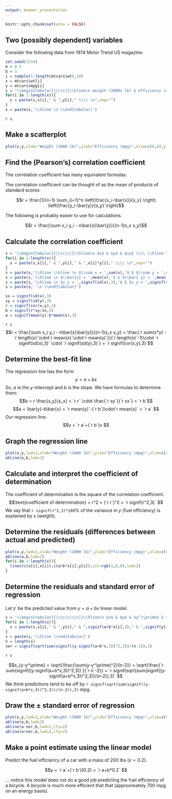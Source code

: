 ```yaml
---
output: beamer_presentation
---
```


```r
knitr::opts_chunk$set(echo = FALSE)
```

## Two (possibly dependent) variables

Consider the following data from 1974 Motor Trend US magazine:

```r
set.seed(1234)
m = 0.5
b = 3
i = sample(1:length(mtcars$wt),10)
x = mtcars$wt[i]
y = mtcars$mpg[i]
s = '\\begin{tabular}{|c|c|}\\hline\n weight (1000s lb) & efficiency (mpg) \\\\ \\hline \n'
for(i in 1:length(x)){
  s = paste(s,x[i]," & ",y[i]," \\\\ \n",sep="")
}
s = paste(s,'\\hline \n \\end{tabular}')
```

`r s`

## Make a scatterplot

```r
plot(x,y,xlab="Weight (1000 lb)",ylab="Efficiency (mpg)",xlim=c(0,6),ylim=c(0,40))
```

## Find the (Pearson's) correlation coefficient

The correlation coefficient has many equivalent formulas.

The correlation coefficient can be thought of as the mean of products of standard scores.

$$r = \frac{1}{n-1} \sum_{i=1}^n \left(\frac{x_i-\bar{x}}{s_x} \right) \left(\frac{y_i-\bar{y}}{s_y} \right)$$

The following is probably easier to use for calculations.

$$r = \frac{\sum x_i y_i - n\bar{x}\bar{y}}{(n-1)s_x s_y}$$


## Calculate the correlation coefficient

```r
s = '\\begin{tabular}{|c|c|c|}\\hline\n $x$ & $y$ & $xy$ \\\\ \\hline \n'
for(i in 1:length(x)){
  s = paste(s,x[i]," & ",y[i]," & ",x[i]*y[i]," \\\\ \n",sep="")
}
s = paste(s,'\\hline \\hline \n $\\sum x = ',sum(x),'$ & $\\sum y = ',sum(y),'$ & $\\sum x_i y_i = ',sum(x*y),'$ \\\\ \\hline \n',sep="")
s = paste(s,'\\hline \n $\\bar{x} = ',mean(x),'$ & $\\bar{ y} = ',mean(y),'$ &  \\\\ \\hline \n',sep="")
s = paste(s,'\\hline \n $s_x = ',signif(sd(x),3),'$ & $s_y = ',signif(sd(y),3),'$ &  \\\\ \\hline \n',sep="")
s = paste(s,' \n \\end{tabular}')

sx = signif(sd(x),3)
sy = signif(sd(y),3)
r = signif(cor(x,y),3)
b = signif(r*sy/sx,3)
a = signif(mean(y)-b*mean(x),3)
```


`r s` $$r = \frac{\sum x_i y_i - n\bar{x}\bar{y}}{(n-1)s_x s_y} = \frac{`r sum(x*y)`-`r length(x)`\cdot`r mean(x)`\cdot`r mean(y)`}{(`r length(x)`-1)\cdot `r signif(sd(x),3)` \cdot `r signif(sd(y),3)`} = `r signif(cor(x,y),3)`$$


## Determine the best-fit line 

The regression line has the form
$$y = a + bx $$
So, $a$ is the $y$-intercept and $b$ is the slope. We have formulas to determine them:
$$b = r \frac{s_y}{s_x} =  `r r` \cdot \frac{`r sy`}{`r sx`} = `r b`$$
$$a = \bar{y}-b\bar{x} = `r mean(y)`-(`r b`)\cdot`r mean(x)` = `r a` $$ 
Our regression line:
$$y = `r a`+(`r b`)x $$

## Graph the regression line

```r
plot(x,y,lwd=2,xlab="Weight (1000 lb)",ylab="Efficiency (mpg)",xlim=c(0,6),ylim=c(0,40))
abline(a,b,lwd=2)
```

## Calculate and interpret the coefficient of determination

The coefficient of determination is the square of the correlation coefficient.
$$\text{coefficient of determination} = r^2 = (`r r`)^2 = `r signif(r^2,3)` $$
We say that `r signif(r^2,3)*100`% of the variance in $y$ (fuel efficiency) is explained by $x$ (weight).


## Determine the residuals (differences between actual and predicted)

```r
plot(x,y,lwd=2,xlab="Weight (1000 lb)",ylab="Efficiency (mpg)",xlim=c(0,6),ylim=c(0,40))
abline(a,b,lwd=2)
for(i in 1:length(x)){
  lines(c(x[i],x[i]),c(a+b*x[i],y[i]),col=rgb(1,0,0),lwd=2)
}
```

## Determine the residuals and standard error of regression

Let $y^\prime$ be the predicted value from $y=a+bx$ linear model.

```r
s = '\\begin{tabular}{|c|c|c|c|c|}\\hline\n $x$ & $y$ & $y^\\prime$ & $y-y^\\prime$ & $(y-y^\\prime)^2$ \\\\ \\hline \n'
for(i in 1:length(x)){
  s = paste(s,x[i]," & ",y[i]," & ",signif(a+b*x[i],3)," & ",signif(y[i]-signif(a+b*x[i],3),3)," & ",signif((y[i]-signif(a+b*x[i],3))^2,3)," \\\\ \n",sep="")
}
s = paste(s,'\\hline \\end{tabular}')
n = length(x)
ser = signif(sqrt(sum(signif((y-signif(a+b*x,3))^2,3))/(n-2)),3)
```

`r s`

$$s_{y-y^\prime} = \sqrt{\frac{\sum(y-y^\prime)^2}{n-2}} = \sqrt{\frac{`r sum(signif((y-signif(a+b*x,3))^2,3))`}{`r n`-2}} = `r signif(sqrt(sum(signif((y-signif(a+b*x,3))^2,3))/(n-2)),3)` $$
We think predictions tend to be off by `r signif(sqrt(sum(signif((y-signif(a+b*x,3))^2,3))/(n-2)),3)` mpg.


## Draw the $\pm$ standard error of regression

```r
plot(x,y,lwd=2,xlab="Weight (1000 lb)",ylab="Efficiency (mpg)",xlim=c(0,6),ylim=c(0,40))
abline(a,b,lwd=2)
abline(a-ser,b,lwd=2,lty=2)
abline(a+ser,b,lwd=2,lty=2)
```


## Make a point estimate using the linear model

Predict the fuel efficiency of a car with a mass of 200 lbs ($x=0.2$).

$$y = `r a`+(`r b`)(0.2) = `r a+b*0.2` $$

... notice this model does not do a good job predicting the fuel efficiency of a bicycle. A bicycle is much more efficient that that (approximately 700 mpg on an energy basis).



